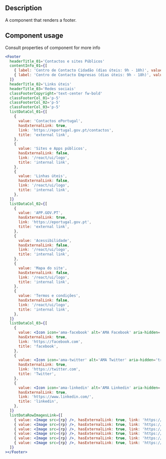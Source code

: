 
<Meta title='Components/Footer/Footer Docs' />

<h2>Description </h2>
<p>A component that renders a footer.</p>

<h2>Component usage</h2>
<p>Consult properties of component for more info</p>

```jsx
<Footer
  headerTitle_01='Contactos e sites Públicos'
  contentInfo_01={[
    { label: 'Centro de Contacto Cidadão (dias úteis: 9h - 18h)', value: '300 003 990 ou 210 489 010' },
    { label: 'Centro de Contacto Empresas (dias úteis: 9h - 18h)', value: '300 003 980 ou 210 489 010' },
  ]}
  headerTitle_02='Links úteis'
  headerTitle_03='Redes sociais'
  classFooterCopyright='text-center fw-bold'
  classFooterCol_01='p-5'
  classFooterCol_02='p-5'
  classFooterCol_03='p-5'
  listDataCol_01={[
    {
      value: 'Contactos ePortugal',
      hasExternalLink: true,
      link: 'https://eportugal.gov.pt/contactos',
      title: 'external link',
    },
    {
      value: 'Sites e Apps públicos',
      hasExternalLink: false,
      link: '/react/ui/logo',
      title: 'internal link',
    },
    {
      value: 'Linhas úteis',
      hasExternalLink: false,
      link: '/react/ui/logo',
      title: 'internal link',
    },
  ]}
  listDataCol_02={[
    {
      value: 'APP.GOV.PT',
      hasExternalLink: true,
      link: 'https://eportugal.gov.pt',
      title: 'external link',
    },
    {
      value: 'Acessibilidade',
      hasExternalLink: false,
      link: '/react/ui/logo',
      title: 'internal link',
    },
    {
      value: 'Mapa do site',
      hasExternalLink: false,
      link: '/react/ui/logo',
      title: 'internal link',
    },
    {
      value: 'Termos e condições',
      hasExternalLink: false,
      link: '/react/ui/logo',
      title: 'internal link',
    },
  ]}
  listDataCol_03={[
    {
      value: <Icon icon='ama-facebook' alt='AMA Facebook' aria-hidden='true' />,
      hasExternalLink: true,
      link: 'https://facebook.com',
      title: 'facebook',
    },
    {
      value: <Icon icon='ama-twitter' alt='AMA Twitter' aria-hidden='true' />,
      hasExternalLink: true,
      link: 'https://twitter.com',
      title: 'Twitter',
    },
    {
      value: <Icon icon='ama-linkedin' alt='AMA Linkedin' aria-hidden='true' />,
      hasExternalLink: true,
      link: 'https://www.linkedin.com/',
      title: 'linkedin',
    },
  ]}
  listDataRowImagesLink={[
    { value: <Image src={rp} />, hasExternalLink: true, link: 'https://www.portugal.gov.pt/', title: 'República Portuguesa' },
    { value: <Image src={rp} />, hasExternalLink: true, link: 'https://www.portugal.gov.pt/', title: 'República Portuguesa' },
    { value: <Image src={rp} />, hasExternalLink: true, link: 'https://www.portugal.gov.pt/', title: 'República Portuguesa' },
    { value: <Image src={rp} />, hasExternalLink: true, link: 'https://www.portugal.gov.pt/', title: 'República Portuguesa' },
    { value: <Image src={rp} />, hasExternalLink: true, link: 'https://www.portugal.gov.pt/', title: 'República Portuguesa' },
    { value: <Image src={rp} />, hasExternalLink: true, link: 'https://www.portugal.gov.pt/', title: 'República Portuguesa' },
  ]}
></Footer>
```
